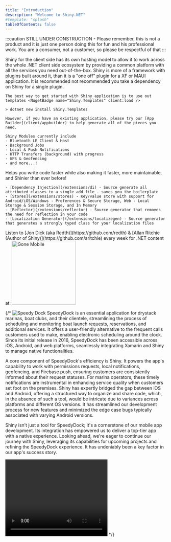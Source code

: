 ```yaml
---
title: "Introduction"
description: "Welcome to Shiny.NET"
#template: "splash"
tableOfContents: false
---
```


:::caution
STILL UNDER CONSTRUCTION - Please remember, this is not a product and it is just one person doing this for fun and his professional work.  You are a consumer, not a customer, so please be respectful of that 
:::

<Card title="iOS & Android" icon="star">
    Shiny for the client side has its own hosting model to allow it to work across the whole .NET client side ecosystem by providing a common platform with all the services you need out-of-the-box.  Shiny is more of a framework with plugins built around
    it, than it is a "one off" plugin for a XF or MAUI application.  It is recommended not recommended you take a dependency on Shiny for a single plugin.

    The best way to get started with Shiny application is to use out templates <NugetBadge name="Shiny.Templates" client:load />

    > dotnet new install Shiny.Templates

    However, if you have an existing application, please try our [App Builder](client/appbuilder) to help generate all of the pieces you need.

    Shiny Modules currently include
    - Bluetooth LE Client & Host
    - Background Jobs
    - Local & Push Notifications
    - HTTP Transfers (background) with progress
    - GPS & Geofencing
    - and more...!
</Card>


<Card title="Mediator (.NET Client Apps & Server)" icon="puzzle">
    <MediatorNapkin />
</Card>

<Card title="Extensions" icon="puzzle">
    Helps you write code faster while also making it faster, more maintainable, and Shinier than ever before! 

    - [Dependency Injection](/extensions/di) - Source generate all attributed classes to a single add file - saves you the boilerplate
    - [Stores](/extensions/stores) - Key/value store with support for Android/iOS/Windows - Preferences & Secure Storage, Web - Local Storage & Session Storage, and In Memory
    - [Reflector](/extensions/reflector) - Source generator that removes the need for reflection in your code
    - [Localization Generator](/extensions/localizegen) - Source generator that generates a strongly typed class for your localization files
</Card>

<Card title="GoneMobile Podcast/YouTube" icon="star">
    Listen to [Jon Dick (aka Redth)](https://github.com/redth) & [Allan Ritchie (Author of Shiny)](https://github.com/aritchie) every week for .NET content at:
    <a href="https://gonemobile.io"><Image src={goneMobileImg} width="200" alt="Gone Mobile" /></a>
</Card>

{/*
<Card title="Sponsors">
![Speedy Dock](/images/sponsors/speedydock-dark.png)
SpeedyDock is an essential application for drystack marinas, boat clubs, and their clientele, streamlining the process of scheduling and monitoring boat launch requests, reservations, and additional services. It offers a user-friendly alternative to the frequent calls customers used to make, enabling electronic scheduling around the clock. Since its initial release in 2016, SpeedyDock has been accessible across iOS, Android, and web platforms, seamlessly integrating Xamarin and Shiny to manage native functionalities.

A core component of SpeedyDock's efficiency is Shiny. It powers the app's capability to work with permissions requests, local notifications, geofencing, and Firebase push, ensuring customers are consistently informed about their request statuses. For marina operators, these timely notifications are instrumental in enhancing service quality when customers set foot on the premises. Shiny has expertly bridged the gap between iOS and Android, offering a structured way to organize and share code, which, in the absence of such a tool, would be intricate due to variances across platforms and different OS versions. It has streamlined our development process for new features and minimized the edge case bugs typically associated with varying Android versions.

Shiny isn’t just a tool for SpeedyDock; it's a cornerstone of our mobile app development. Its integration has empowered us to deliver a top-tier app with a native experience. Looking ahead, we're eager to continue our journey with Shiny, leveraging its capabilities for upcoming projects and refining the SpeedyDock experience. It has undeniably been a key factor in our app's success story.
</Card>

<video width="320" height="240" autoplay loop>
<source src="/images/logo.mp4" type="video/mp4" />
Your browser does not support the video tag.
</video> 
*/}
